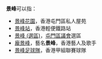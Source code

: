 '''景峰'''可以指：

*[[景峰花園|景峰花園]]，香港屯門區私人屋苑
*[[景峰站|景峰站]]，香港輕便鐵路站
*[[景峰_(選區)|景峰 (選區)]]，[[屯門區議會|屯門區議會]]選區
*[[龐景峰|龐景峰]]，藝名'''景峰'''，香港藝人及歌手
*[[景峰足球隊|景峰足球隊]]，香港甲組聯賽球隊

{{Disambig|Y|Cat=二字消歧义}}